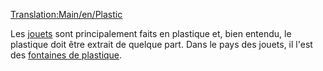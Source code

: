 [[Translation:Main/en/Plastic]]
{{fr/Cargaison|nom=Plastique
|image=PlasticFountains.png
|produit=[[Main/fr/Fontaine de plastique|Fontaine de plastique]]
|accepté=[[Main/fr/Usine de jouet|Usine de jouet]]
}}

Les [[Main/fr/Jouet|jouets]] sont principalement faits en plastique et, bien entendu, le plastique doit être extrait de quelque part. Dans le pays des jouets, il l'est des [[Main/fr/Fontaine de plastique|fontaines de plastique]].